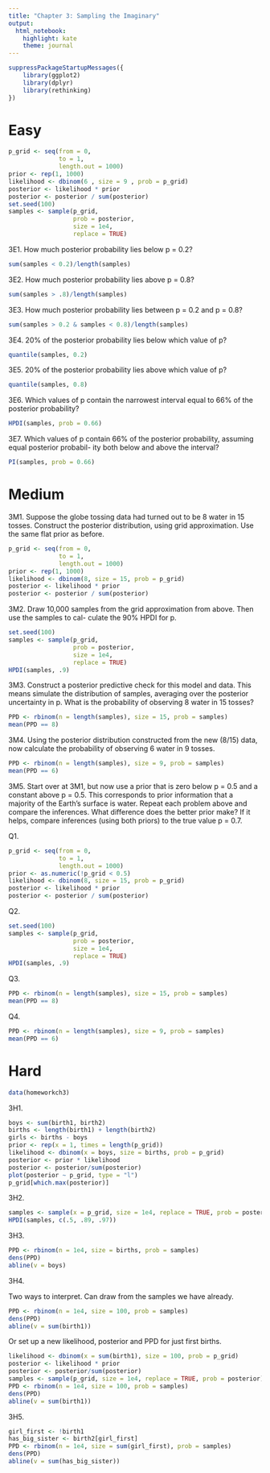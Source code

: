 ```yaml
---
title: "Chapter 3: Sampling the Imaginary"
output: 
  html_notebook: 
    highlight: kate
    theme: journal
---
```


```r
suppressPackageStartupMessages({
    library(ggplot2)
    library(dplyr)
    library(rethinking)
})
```

# Easy

```r
p_grid <- seq(from = 0,
              to = 1,
              length.out = 1000)
prior <- rep(1, 1000)
likelihood <- dbinom(6 , size = 9 , prob = p_grid)
posterior <- likelihood * prior
posterior <- posterior / sum(posterior)
set.seed(100)
samples <- sample(p_grid,
                  prob = posterior,
                  size = 1e4,
                  replace = TRUE)
```

3E1. How much posterior probability lies below p = 0.2?

```r
sum(samples < 0.2)/length(samples)
```

3E2. How much posterior probability lies above p = 0.8?

```r
sum(samples > .8)/length(samples)
```

3E3. How much posterior probability lies between p = 0.2 and p = 0.8? 

```r
sum(samples > 0.2 & samples < 0.8)/length(samples)
```

3E4. 20% of the posterior probability lies below which value of p?

```r
quantile(samples, 0.2)
```

3E5. 20% of the posterior probability lies above which value of p?

```r
quantile(samples, 0.8)
```
3E6. Which values of p contain the narrowest interval equal to 66% of the posterior probability?

```r
HPDI(samples, prob = 0.66)
```

3E7. Which values of p contain 66% of the posterior probability, assuming equal posterior probabil- ity both below and above the interval?

```r
PI(samples, prob = 0.66)
```

# Medium

3M1. Suppose the globe tossing data had turned out to be 8 water in 15 tosses. Construct the posterior distribution, using grid approximation. Use the same flat prior as before.

```r
p_grid <- seq(from = 0,
              to = 1,
              length.out = 1000)
prior <- rep(1, 1000)
likelihood <- dbinom(8, size = 15, prob = p_grid)
posterior <- likelihood * prior
posterior <- posterior / sum(posterior)
```

3M2. Draw 10,000 samples from the grid approximation from above. Then use the samples to cal-
culate the 90% HPDI for p.

```r
set.seed(100)
samples <- sample(p_grid,
                  prob = posterior,
                  size = 1e4,
                  replace = TRUE)
HPDI(samples, .9)
```

3M3. Construct a posterior predictive check for this model and data. This means simulate the distribution of samples, averaging over the posterior uncertainty in p. What is the probability of observing 8 water in 15 tosses?

```r
PPD <- rbinom(n = length(samples), size = 15, prob = samples)
mean(PPD == 8)
```

3M4. Using the posterior distribution constructed from the new (8/15) data, now calculate the probability of observing 6 water in 9 tosses.

```r
PPD <- rbinom(n = length(samples), size = 9, prob = samples)
mean(PPD == 6)
```

3M5. Start over at 3M1, but now use a prior that is zero below p = 0.5 and a constant above p = 0.5. This corresponds to prior information that a majority of the Earth’s surface is water. Repeat each problem above and compare the inferences. What difference does the better prior make? If it helps, compare inferences (using both priors) to the true value p = 0.7.

Q1.

```r
p_grid <- seq(from = 0,
              to = 1,
              length.out = 1000)
prior <- as.numeric(!p_grid < 0.5)
likelihood <- dbinom(8, size = 15, prob = p_grid)
posterior <- likelihood * prior
posterior <- posterior / sum(posterior)
```

Q2. 

```r
set.seed(100)
samples <- sample(p_grid,
                  prob = posterior,
                  size = 1e4,
                  replace = TRUE)
HPDI(samples, .9)
```

Q3.

```r
PPD <- rbinom(n = length(samples), size = 15, prob = samples)
mean(PPD == 8)
```

Q4.

```r
PPD <- rbinom(n = length(samples), size = 9, prob = samples)
mean(PPD == 6)
```

# Hard

```r
data(homeworkch3)
```

3H1.

```r
boys <- sum(birth1, birth2)
births <- length(birth1) + length(birth2)
girls <- births - boys
prior <- rep(x = 1, times = length(p_grid))
likelihood <- dbinom(x = boys, size = births, prob = p_grid)
posterior <- prior * likelihood
posterior <- posterior/sum(posterior)
plot(posterior ~ p_grid, type = "l")
p_grid[which.max(posterior)]
```

3H2.

```r
samples <- sample(x = p_grid, size = 1e4, replace = TRUE, prob = posterior)
HPDI(samples, c(.5, .89, .97))
```


3H3.

```r
PPD <- rbinom(n = 1e4, size = births, prob = samples)
dens(PPD)
abline(v = boys)
```

3H4.

Two ways to interpret. Can draw from the samples we have already.
```r
PPD <- rbinom(n = 1e4, size = 100, prob = samples)
dens(PPD)
abline(v = sum(birth1))
```

Or set up a new likelihood, posterior and PPD for just first births.

```r
likelihood <- dbinom(x = sum(birth1), size = 100, prob = p_grid)
posterior <- likelihood * prior
posterior <- posterior/sum(posterior)
samples <- sample(p_grid, size = 1e4, replace = TRUE, prob = posterior)
PPD <- rbinom(n = 1e4, size = 100, prob = samples)
dens(PPD)
abline(v = sum(birth1))
```

3H5.

```r
girl_first <- !birth1
has_big_sister <- birth2[girl_first]
PPD <- rbinom(n = 1e4, size = sum(girl_first), prob = samples)
dens(PPD)
abline(v = sum(has_big_sister))
```

